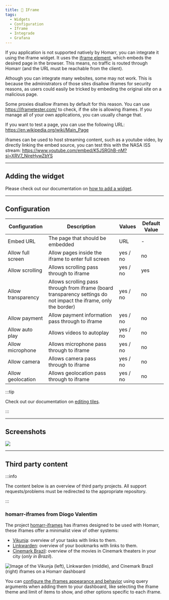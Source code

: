 ```yaml
---
title: 🎴 IFrame
tags:
  - Widgets
  - Configuration
  - Iframe
  - Integrade
  - Grafana
---
```



If you application is not supported natively by Homarr, you can integrate it using the iframe widget.
It uses the [iframe element](https://developer.mozilla.org/en-US/docs/Web/HTML/Element/iframe),
which embeds the desired page in the browser.
This means, no traffic is routed through Homarr (and the URL must be reachable from the client).

Athough you can integrate many websites, some may not work.
This is because the administrators of those sites disallow iframes
for security reasons, as users could easily be tricked
by embeding the original site on a malicious page.

Some proxies disallow iframes by default for this reason.
You can use https://iframetester.com/ to check, if the site is allowing iframes.
If you manage all of your own applications, you can usually change that.

If you want to test a page, you can use the following URL:
https://en.wikipedia.org/wiki/Main_Page

iframes can be used to host streaming content, such as a youtube video, by directly linking the embed source, you can test this with the NASA ISS stream:
https://www.youtube.com/embed/K5JSRGhB-nM?si=XRV7_NjreHywZbYS

---

## Adding the widget
Please check out our documentation on [how to add a widget](/docs/getting-started/after-the-installation#adding-widgets).

---

## Configuration

| Configuration         | Description | Values | Default Value |
| --------------------- | ----------- | ------ | ------------- |
| Embed URL | The page that should be embedded | URL | - |
| Allow full screen | Allow pages inside the iframe to enter full screen | yes / no | no |
| Allow scrolling | Allows scrolling pass through to iframe | yes / no | yes |
| Allow transparency | Allows scrolling pass through from iframe (board transparency settings do not impact the iframe, only the border) | yes / no | no |
| Allow payment | Allow payment information pass through to iframe | yes / no | no |
| Allow auto play | Allows videos to autoplay | yes / no | no |
| Allow microphone | Allows microphone pass through to iframe | yes / no | no |
| Allow camera | Allows camera pass through to iframe | yes / no | no |
| Allow geolocation | Allows geolocation pass through to iframe | yes / no | no |

:::tip

Check out our documentation on [editing tiles](/docs/getting-started/after-the-installation#organizing-and-re-arranging-your-dashboard).

:::

---

## Screenshots
![](./widget.webp)

---

## Third party content

:::info

The content below is an overview of third party projects. All support requests/problems must be redirected to the appropriate repository.

:::

### homarr-iframes from Diogo Valentim
The project [homarr-iframes](https://github.com/diogovalentte/homarr-iframes) has iframes designed to be used with Homarr, these iframes offer a minimalist view of other systems:

- [Vikunja](https://github.com/go-vikunja/vikunja): overview of your tasks with links to them.
- [Linkwarden](https://github.com/linkwarden/linkwarden): overview of your bookmarks with links to them.
- [Cinemark Brazil](https://www.cinemark.com.br): overview of the movies in Cinemark theaters in your city (*only in Brazil*).

![Image of the Vikunja (left), Linkwarden (middle), and Cinemark Brazil (right) iframes on a Homarr dashboard](./homarr-iframes-example.webp "Image of the Vikunja (left), Linkwarden (middle), and Cinemark Brazil (right) iframes on a Homarr dashboard")

You can [configure the iframes appearance and behavior](https://github.com/diogovalentte/homarr-iframes?tab=readme-ov-file#adding-to-homarr) using query arguments when adding them to your dashboard, like selecting the iframe theme and limit of items to show, and other options specific to each iframe.
